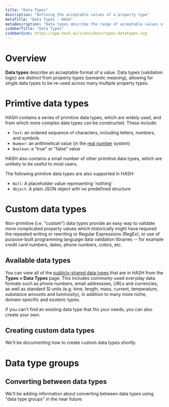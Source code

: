 ```yaml
---
title: "Data Types"
description: "Defining the acceptable values of a property type"
metaTitle: "Data Types - HASH"
metaDescription: "Data types describe the range of acceptable values of a property type"
sidebarTitle: "Data Types"
sidebarIcon: https://app.hash.ai/icons/docs/types-datatypes.svg
---
```


# Overview

**Data types** describe an acceptable format of a value. Data types (validation logic) are distinct from property types (semantic meaning), allowing for single data types to be re-used across many multiple property types.

# Primtive data types

HASH contains a series of primitive data types, which are widely used, and from which more complex data types can be constructed. These include:

- `Text`: an ordered sequence of characters, including letters, numbers, and symbols
- `Number`: an arithmetical value (in the [real number](https://en.wikipedia.org/wiki/Real_number) system)
- `Boolean`: a "true" or "false" value

HASH also contains a small number of other primitive data types, which are unlikely to be useful to most users.

<Toggle title="Advanced primitive data types">

The following primtive data types are also supported in HASH:

- `Null`: A placeholder value representing 'nothing'
- `Object`: A plain JSON object with no predefined structure

</Toggle>

# Custom data types

Non-primitive (i.e. "custom") data types provide an easy way to validate more complicated property values which historically might have required the repeated writing or rewriting or Regular Expressions (RegEx), or use of purpose-built programming language data validation libraries -- for example credit card numbers, dates, phone numbers, colors, etc.

## Available data types

You can view all of the [publicly-shared data types](https://app.hash.ai/types/data-type) that are in HASH from the **Types > Data Types** page. This includes commonly-used everyday data formats such as phone numbers, email addressses, URLs and currencies, as well as standard SI units (e.g. time, length, mass, current, temperature, substance amounts and luminosity), in addition to many more niche, domain-specific and esoteric types.

If you can't find an existing data type that fits your needs, you can also create your own.

## Creating custom data types

<Callout style="information" type="coming-soon">
  We'll be documenting how to create custom data types shortly.
</Callout>

# Data type groups

## Converting between data types

<Callout style="information" type="coming-soon">
  We'll be adding information about converting between data types using "data
  type groups" in the near future.
</Callout>
